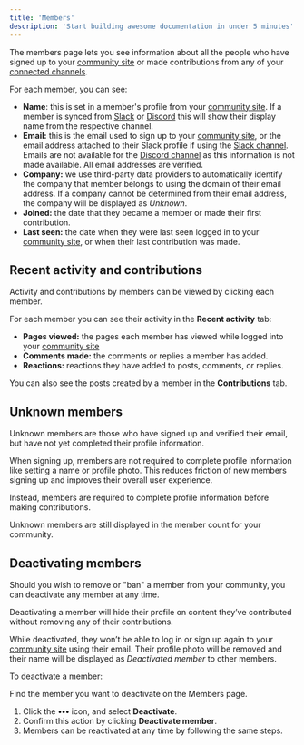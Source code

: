 ```yaml
---
title: 'Members'
description: 'Start building awesome documentation in under 5 minutes'
---
```


The members page lets you see information about all the people who have signed up to your [community site](/community-site) or made contributions from any of your [connected channels](/channels).

For each member, you can see:

- **Name**: this is set in a member's profile from your [community site](/community-site). If a member is synced from [Slack](/channels/slack) or [Discord](/channels/discord) this will show their display name from the respective channel.
- **Email:** this is the email used to sign up to your [community site](/community-site), or the email address attached to their Slack profile if using the [Slack channel](/channels/slack). Emails are not available for the [Discord channel](/channels/discord) as this information is not made available. All email addresses are verified.
- **Company:** we use third-party data providers to automatically identify the company that member belongs to using the domain of their email address. If a company cannot be determined from their email address, the company will be displayed as _Unknown_.
- **Joined:** the date that they became a member or made their first contribution.
- **Last seen:** the date when they were last seen logged in to your [community site](/community-site), or when their last contribution was made.

## Recent activity and contributions

Activity and contributions by members can be viewed by clicking each member.

For each member you can see their activity in the **Recent activity** tab:
- **Pages viewed:** the pages each member has viewed while logged into your [community site](/community-site)
- **Comments made:** the comments or replies a member has added.
- **Reactions:** reactions they have added to posts, comments, or replies.

You can also see the posts created by a member in the **Contributions** tab.

## Unknown members

Unknown members are those who have signed up and verified their email, but have not yet completed their profile information.

When signing up, members are not required to complete profile information like setting a name or profile photo. This reduces friction of new members signing up and improves their overall user experience.

Instead, members are required to complete profile information before making contributions.

Unknown members are still displayed in the member count for your community.

## Deactivating members

Should you wish to remove or "ban" a member from your community, you can deactivate any member at any time.

Deactivating a member will hide their profile on content they’ve contributed without removing any of their contributions.

While deactivated, they won’t be able to log in or sign up again to your [community site](/community-site) using their email. Their profile photo will be removed and their name will be displayed as _Deactivated member_ to other members.

To deactivate a member:

Find the member you want to deactivate on the Members page.
1. Click the **•••** icon, and select **Deactivate**.
2. Confirm this action by clicking **Deactivate member**.
3. Members can be reactivated at any time by following the same steps.